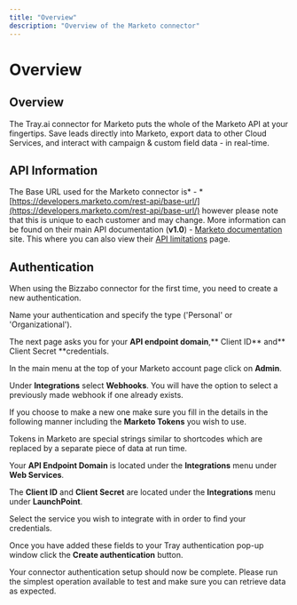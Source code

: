 ```yaml
---
title: "Overview"
description: "Overview of the Marketo connector"
---
```


# Overview

## Overview

The Tray.ai connector for Marketo puts the whole of the Marketo API at your fingertips. Save leads directly into Marketo, export data to other Cloud Services, and interact with campaign & custom field data - in real-time.

## **API Information**

The Base URL used for the Marketo connector is* - *[https://developers.marketo.com/rest-api/base-url/](https://developers.marketo.com/rest-api/base-url/) however please note that this is unique to each customer and may change. More information can be found on their main API documentation (**v1.0**) - [Marketo documentation](https://developers.marketo.com/rest-api/) site. This where you can also view their [API limitations](https://developers.marketo.com/rest-api/marketo-integration-best-practices/) page.

## Authentication

When using the Bizzabo connector for the first time, you need to create a new authentication.

Name your authentication and specify the type ('Personal' or 'Organizational').

The next page asks you for your **API endpoint domain**,** Client ID** and** Client Secret **credentials.

In the main menu at the top of your Marketo account page click on **Admin**.

Under **Integrations** select **Webhooks**. You will have the option to select a previously made webhook if one already exists.

If you choose to make a new one make sure you fill in the details in the following manner including the **Marketo Tokens** you wish to use.

Tokens in Marketo are special strings similar to shortcodes which are replaced by a separate piece of data at run time.

Your **API Endpoint Domain** is located under the **Integrations** menu under **Web Services**. 

The **Client ID** and **Client Secret** are located under the **Integrations** menu under **LaunchPoint**. 

Select the service you wish to integrate with in order to find your credentials.

Once you have added these fields to your Tray authentication pop-up window click the **Create authentication** button. 

Your connector authentication setup should now be complete. Please run the simplest operation available to test and make sure you can retrieve data as expected.
